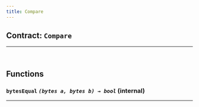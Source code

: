 ```yaml
---
title: Compare
---
```



<DocTag type={DocType.Reference} />

## Contract: `Compare`






<hr />




<br />

## Functions

### **`bytesEqual`** *`(bytes a, bytes b) → bool`* (internal)







<hr />



